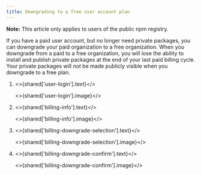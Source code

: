 ```yaml
---
title: Downgrading to a free user account plan
---
```



<Note>

**Note:** This article only applies to users of the public npm registry.

</Note>

If you have a paid user account, but no longer need private packages, you can downgrade your paid organization to a free organization. When you downgrade from a paid to a free organization, you will lose the ability to install and publish private packages at the end of your last paid billing cycle. Your private packages will _not_ be made publicly visible when you downgrade to a free plan.

1. <>{shared['user-login'].text}</>

   <>{shared['user-login'].image}</>

2. <>{shared['billing-info'].text}</>

   <>{shared['billing-info'].image}</>

3. <>{shared['billing-downgrade-selection'].text}</>

   <>{shared['billing-downgrade-selection'].image}</>

4. <>{shared['billing-downgrade-confirm'].text}</>

   <>{shared['billing-downgrade-confirm'].image}</>
